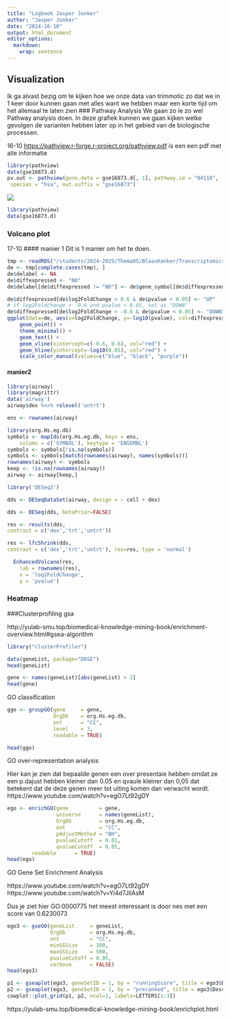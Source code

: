 ```yaml
---
title: "Logbook Jasper Jonker"
author: "Jasper Jonker"
date: "2024-16-10"
output: html_document
editor_options: 
  markdown: 
    wrap: sentence
---
```


## Visualization

Ik ga alvast bezig om te kijken hoe we onze data van trimmotic zo dat we in 1 keer door kunnen gaan met alles want we hebben maar een korte tijd om het allemaal te laten zien 
### Pathway Analysis 
We gaan zo ie zo wel Pathway analysis doen.
In deze grafiek kunnen we gaan kijken welke gevolgen de varianten hebben later op in het gebied van de biologische processen.

16-10 <https://pathview.r-forge.r-project.org/pathview.pdf> is een een pdf met alle informatie

```r
library(pathview)
data(gse16873.d)
pv.out <- pathview(gene.data = gse16873.d[, 1], pathway.id = "04110",
 species = "hsa", out.suffix = "gse16873")
```

![](/homes/jjonker2/Documents/GenomicsTranscriptomics/Transcriptomics/logbooks/hsa04110.gse16873.png)
```r
library(pathview)
data(gse16873.d)

```

### Volcano plot

17-10 
#### manier 1 
Dit is 1 manier om het te doen.

```r
tmp <- readRDS("/students/2024-2025/Thema05/BlaasKanker/Transcriptomics/testData/de_df_for_volcano.rds")
de <- tmp[complete.cases(tmp), ]
de$delabel <- NA
de$diffexpressed <- "NO"
de$delabel[de$diffexpressed != "NO"] <- de$gene_symbol[de$diffexpressed != "NO"]

de$diffexpressed[de$log2FoldChange > 0.6 & de$pvalue < 0.05] <- "UP"
# if log2Foldchange < -0.6 and pvalue < 0.05, set as "DOWN"
de$diffexpressed[de$log2FoldChange < -0.6 & de$pvalue < 0.05] <- "DOWN"
ggplot(data=de, aes(x=log2FoldChange, y=-log10(pvalue), col=diffexpressed, label=delabel)) + 
    geom_point() + 
    theme_minimal() +
    geom_text() +
    geom_vline(xintercept=c(-0.6, 0.6), col="red") +
    geom_hline(yintercept=-log10(0.05), col="red") +
    scale_color_manual(values=c("blue", "black", "purple"))
```

#### manier2

```r
library(airway)
library(magrittr)
data('airway')
airway$dex %<>% relevel('untrt')

ens <- rownames(airway)
```

```r
library(org.Hs.eg.db)
symbols <- mapIds(org.Hs.eg.db, keys = ens,
    column = c('SYMBOL'), keytype = 'ENSEMBL')
symbols <- symbols[!is.na(symbols)]
symbols <- symbols[match(rownames(airway), names(symbols))]
rownames(airway) <- symbols
keep <- !is.na(rownames(airway))
airway <- airway[keep,]
```

```r
library('DESeq2')

dds <- DESeqDataSet(airway, design = ~ cell + dex)

dds <- DESeq(dds, betaPrior=FALSE)

res <- results(dds,
contrast = c('dex','trt','untrt'))

res <- lfcShrink(dds,
contrast = c('dex','trt','untrt'), res=res, type = 'normal')

```

```r
  EnhancedVolcano(res,
    lab = rownames(res),
    x = 'log2FoldChange',
    y = 'pvalue')
```
### Heatmap 




###Clusterprofiling gsa


http://yulab-smu.top/biomedical-knowledge-mining-book/enrichment-overview.html#gsea-algorithm 
```r
library("clusterProfiler")

data(geneList, package="DOSE")
head(geneList)
```

```r
gene <- names(geneList)[abs(geneList) > 2]
head(gene)
```
GO classification
```r
ggo <- groupGO(gene     = gene,
               OrgDb    = org.Hs.eg.db,
               ont      = "CC",
               level    = 3,
               readable = TRUE)

head(ggo)
```

GO over-representation analysis

Hier kan je zien dat bepaalde genen een over presentaie hebben omdat ze een p.dajust hebben kleiner dan 0.05 en qvaule kleiner dan 0,05 dat betekent dat de deze genen meer tot uiting komen dan verwacht wordt.
https://www.youtube.com/watch?v=egO7Lt92gDY 
```r
ego <- enrichGO(gene          = gene,
                universe      = names(geneList),
                OrgDb         = org.Hs.eg.db,
                ont           = "CC",
                pAdjustMethod = "BH",
                pvalueCutoff  = 0.01,
                qvalueCutoff  = 0.05,
        readable      = TRUE)
head(ego)
```

GO Gene Set Enrichment Analysis


https://www.youtube.com/watch?v=egO7Lt92gDY 
https://www.youtube.com/watch?v=Yi4d7JIlAsM

Dus je ziet hier GO:0000775 het meest interessant is door nes met een score van 0.6230073
	

```r
ego3 <- gseGO(geneList     = geneList,
              OrgDb        = org.Hs.eg.db,
              ont          = "CC",
              minGSSize    = 100,
              maxGSSize    = 500,
              pvalueCutoff = 0.05,
              verbose      = FALSE)
head(ego3)
```

```r
p1 <- gseaplot(ego3, geneSetID = 1, by = "runningScore", title = ego3$Description[1])
p2 <- gseaplot(ego3, geneSetID = 1, by = "preranked", title = ego3$Description[1])
cowplot::plot_grid(p1, p2, ncol=1, labels=LETTERS[1:3])
```
https://yulab-smu.top/biomedical-knowledge-mining-book/enrichplot.html
